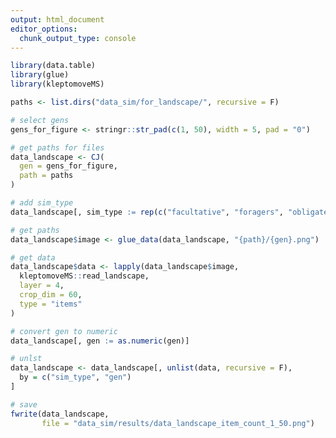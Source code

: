 ```yaml
---
output: html_document
editor_options: 
  chunk_output_type: console
---
```

```r
library(data.table)
library(glue)
library(kleptomoveMS)
```

```r
paths <- list.dirs("data_sim/for_landscape/", recursive = F)

# select gens
gens_for_figure <- stringr::str_pad(c(1, 50), width = 5, pad = "0")

# get paths for files
data_landscape <- CJ(
  gen = gens_for_figure,
  path = paths
)

# add sim_type
data_landscape[, sim_type := rep(c("facultative", "foragers", "obligate"), 2)]

# get paths
data_landscape$image <- glue_data(data_landscape, "{path}/{gen}.png")

# get data
data_landscape$data <- lapply(data_landscape$image,
  kleptomoveMS::read_landscape,
  layer = 4,
  crop_dim = 60,
  type = "items"
)

# convert gen to numeric
data_landscape[, gen := as.numeric(gen)]

# unlst
data_landscape <- data_landscape[, unlist(data, recursive = F),
  by = c("sim_type", "gen")
]

# save
fwrite(data_landscape,
       file = "data_sim/results/data_landscape_item_count_1_50.png")
```